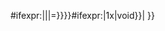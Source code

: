 <includeonly>{{{{{substctc|}}}#ifexpr:{{{1}}}|{{{{{subst|}}}{{{2}}}|{{{3}}}|{{{p1n|}}}={{{p1v|}}}}}}}{{{{{substctc|}}}{{{{{substctc|}}}#ifexpr:{{{1}}}|1x|void}}|
}}</includeonly><noinclude>{{documentation}}</noinclude>